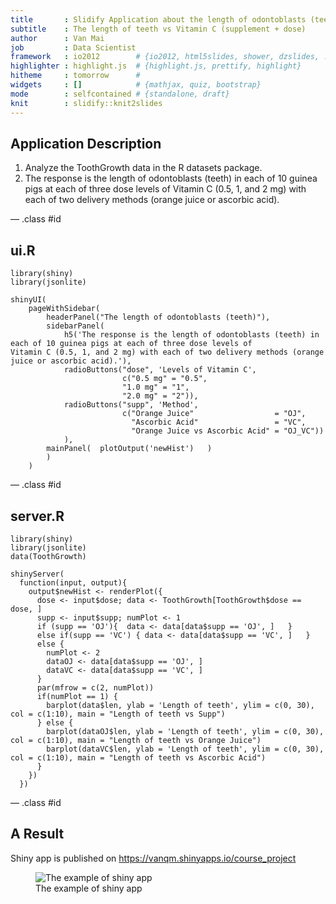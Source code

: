 ```yaml
---
title       : Slidify Application about the length of odontoblasts (teeth)
subtitle    : The length of teeth vs Vitamin C (supplement + dose)
author      : Van Mai
job         : Data Scientist
framework   : io2012        # {io2012, html5slides, shower, dzslides, ...}
highlighter : highlight.js  # {highlight.js, prettify, highlight}
hitheme     : tomorrow      # 
widgets     : []            # {mathjax, quiz, bootstrap}
mode        : selfcontained # {standalone, draft}
knit        : slidify::knit2slides
---
```


## Application Description

1. Analyze the ToothGrowth data in the R datasets package.
2. The response is the length of odontoblasts (teeth) in each of 10 guinea pigs at each of three dose levels of Vitamin C (0.5, 1, and 2 mg) with each of two delivery methods (orange juice or ascorbic acid).

--- .class #id 

## ui.R

```
library(shiny)
library(jsonlite)

shinyUI(
    pageWithSidebar(
        headerPanel("The length of odontoblasts (teeth)"),
        sidebarPanel(
            h5('The response is the length of odontoblasts (teeth) in each of 10 guinea pigs at each of three dose levels of
Vitamin C (0.5, 1, and 2 mg) with each of two delivery methods (orange juice or ascorbic acid).'),
            radioButtons("dose", 'Levels of Vitamin C', 
                         c("0.5 mg" = "0.5",
                         "1.0 mg" = "1",
                         "2.0 mg" = "2")),
            radioButtons("supp", 'Method', 
                         c("Orange Juice"                  = "OJ",
                           "Ascorbic Acid"                 = "VC",
                           "Orange Juice vs Ascorbic Acid" = "OJ_VC"))
            ),
        mainPanel(  plotOutput('newHist')   )
        )
    )
```

--- .class #id 

## server.R

```
library(shiny)
library(jsonlite)
data(ToothGrowth)

shinyServer(
  function(input, output){
    output$newHist <- renderPlot({
      dose <- input$dose; data <- ToothGrowth[ToothGrowth$dose == dose, ]
      supp <- input$supp; numPlot <- 1
      if (supp == 'OJ'){  data <- data[data$supp == 'OJ', ]   } 
      else if(supp == 'VC') { data <- data[data$supp == 'VC', ]   } 
      else {
        numPlot <- 2
        dataOJ <- data[data$supp == 'OJ', ]
        dataVC <- data[data$supp == 'VC', ]
      }
      par(mfrow = c(2, numPlot))
      if(numPlot == 1) {
        barplot(data$len, ylab = 'Length of teeth', ylim = c(0, 30), col = c(1:10), main = "Length of teeth vs Supp")
      } else {
        barplot(dataOJ$len, ylab = 'Length of teeth', ylim = c(0, 30), col = c(1:10), main = "Length of teeth vs Orange Juice")
        barplot(dataVC$len, ylab = 'Length of teeth', ylim = c(0, 30), col = c(1:10), main = "Length of teeth vs Ascorbic Acid")
      }   
    })
  })
```

--- .class #id 

## A Result

Shiny app is published on [https://vanqm.shinyapps.io/course_project](https://vanqm.shinyapps.io/course_project)

![The example of shiny app](assets/img/shinyapp_example.png)



